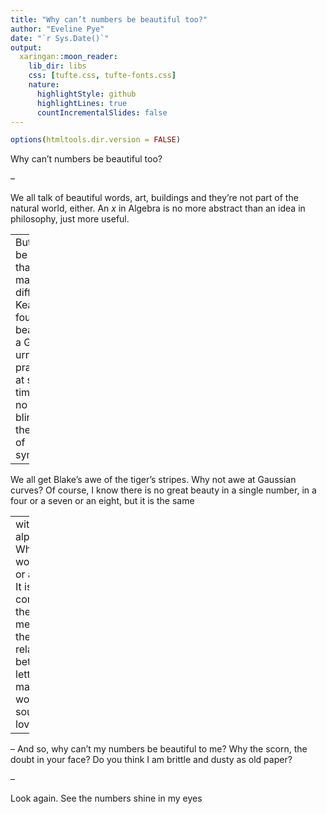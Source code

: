 ```yaml
---
title: "Why can’t numbers be beautiful too?"
author: "Eveline Pye"
date: "`r Sys.Date()`"
output:
  xaringan::moon_reader:
    lib_dir: libs
    css: [tufte.css, tufte-fonts.css]
    nature:
      highlightStyle: github
      highlightLines: true
      countIncrementalSlides: false
---
```



```r

options(htmltools.dir.version = FALSE)

```


Why can’t numbers be beautiful too? 

--

We all talk of beautiful words, art, buildings
 and they’re not part of the natural world, either. 
An *x* in Algebra is no more abstract than 
an idea in philosophy, just more useful. 

---
But it can’t be use that makes the difference. 
Keats found beauty in a Grecian urn, 
surely practical at some time 
and no one is blind to the beauty of symmetry. 

--

We all get Blake’s awe of the tiger’s stripes. 
Why not awe at Gaussian curves? 
Of course, I know there is no great beauty in a single number, 
in a four or a seven or an eight, but it is the same 

---
with the alphabet. Where is the wonder in a *b* 
or a *k* or a *t*? It is only the combinations, 
the meanings, the relationships between 
the letters that make the words and sounds we love. 

--

– And so, why can’t my numbers be beautiful to me? 
Why the scorn, the doubt in your face? Do you think 
I am brittle and dusty as old paper? 

--

Look again. See the numbers shine in my eyes


